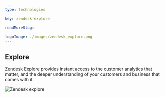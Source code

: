 ---
type: technologies

key: zendesk-explore

readMoreSlug: 

logoImage: ./images/zendesk_explore.png
---

## Explore
Zendesk Explore provides instant access to the customer analytics that matter, and the deeper understanding of your customers and business that comes with it.

![Zendesk explore](./images/zendesk_screenshot_explore.png)